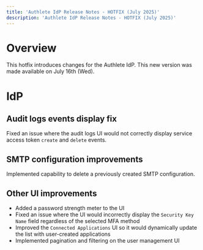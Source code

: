 ```yaml
---
title: 'Authlete IdP Release Notes - HOTFIX (July 2025)'
description: 'Authlete IdP Release Notes - HOTFIX (July 2025)'
---
```


# Overview

This hotfix introduces changes for the Authlete IdP.
This new version was made available on July 16th (Wed).

# IdP

## Audit logs events display fix

Fixed an issue where the audit logs UI would not correctly display service access token `create` and `delete` events.

## SMTP configuration improvements

Implemented capability to delete a previously created SMTP configuration.

## Other UI improvements

- Added a password strength meter to the UI
- Fixed an issue where the UI would incorrectly display the `Security Key Name` field regardless of the selected MFA method
- Improved the `Connected Applications` UI so it would dynamically update the list with user-created applications
- Implemented pagination and filtering on the user management UI
